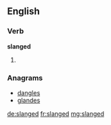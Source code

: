 ==English==

===Verb===
'''slanged'''

# {{en-past of|slang}}

===Anagrams===
* [[dangles#English|dangles]]
* [[glandes#English|glandes]]

[[de:slanged]]
[[fr:slanged]]
[[mg:slanged]]